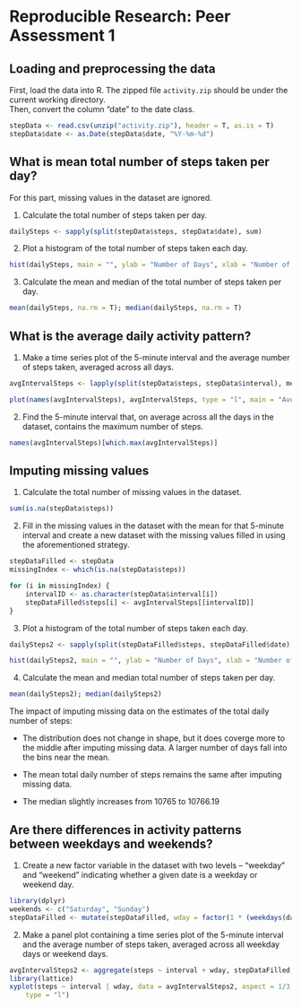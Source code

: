 # Reproducible Research: Peer Assessment 1

## Loading and preprocessing the data

First, load the data into R. 
The zipped file `activity.zip` should be under the current working directory.  
Then, convert the column "date" to the date class.

```r
stepData <- read.csv(unzip("activity.zip"), header = T, as.is = T)
stepData$date <- as.Date(stepData$date, "%Y-%m-%d")
```

## What is mean total number of steps taken per day?

For this part, missing values in the dataset are ignored. 

1. Calculate the total number of steps taken per day.

```r
dailySteps <- sapply(split(stepData$steps, stepData$date), sum)
```

2. Plot a histogram of the total number of steps taken each day.

```r
hist(dailySteps, main = "", ylab = "Number of Days", xlab = "Number of Steps", breaks = 15)
```

3. Calculate the mean and median of the total number of steps taken per day.

```r
mean(dailySteps, na.rm = T); median(dailySteps, na.rm = T)
```

## What is the average daily activity pattern?

1. Make a time series plot of the 5-minute interval and the average number of steps taken, averaged across all days.

```r
avgIntervalSteps <- lapply(split(stepData$steps, stepData$interval), mean, na.rm = T)

plot(names(avgIntervalSteps), avgIntervalSteps, type = "l", main = "Average Number of Steps Taken in Each 5-minute Interval", xlab = "Interval Identifier", ylab = "Average Number of Steps")
```

2. Find the 5-minute interval that, on average across all the days in the dataset, contains the maximum number of steps.

```r
names(avgIntervalSteps)[which.max(avgIntervalSteps)]
```

## Imputing missing values

1. Calculate the total number of missing values in the dataset.

```r
sum(is.na(stepData$steps))
```

2. Fill in the missing values in the dataset with the mean for that 5-minute interval and create a new dataset with the missing values filled in using the aforementioned strategy.

```r
stepDataFilled <- stepData
missingIndex <- which(is.na(stepData$steps))

for (i in missingIndex) {
    intervalID <- as.character(stepData$interval[i])
    stepDataFilled$steps[i] <- avgIntervalSteps[[intervalID]]
}
```

3. Plot a histogram of the total number of steps taken each day.

```r
dailySteps2 <- sapply(split(stepDataFilled$steps, stepDataFilled$date), sum)

hist(dailySteps2, main = "", ylab = "Number of Days", xlab = "Number of Steps", breaks = 15)
```

4. Calculate the mean and median total number of steps taken per day.

```r
mean(dailySteps2); median(dailySteps2)
```

The impact of imputing missing data on the estimates of the total daily number of steps:

- The distribution does not change in shape, but it does coverge more to the middle after imputing missing data. A larger number of days fall into the bins near the mean.

- The mean total daily number of steps remains the same after imputing missing data.

- The median slightly increases from 10765 to 10766.19

## Are there differences in activity patterns between weekdays and weekends?

1. Create a new factor variable in the dataset with two levels – “weekday” and “weekend” indicating whether a given date is a weekday or weekend day.

```r
library(dplyr)
weekends <- c("Saturday", "Sunday")
stepDataFilled <- mutate(stepDataFilled, wday = factor(1 * (weekdays(date) %in% weekends), labels = c("weekday", "weekend")))
```
2. Make a panel plot containing a time series plot of the 5-minute interval and the average number of steps taken, averaged across all weekday days or weekend days.

```r
avgIntervalSteps2 <- aggregate(steps ~ interval + wday, stepDataFilled, mean)
library(lattice)
xyplot(steps ~ interval | wday, data = avgIntervalSteps2, aspect = 1/3, 
    type = "l")
```
